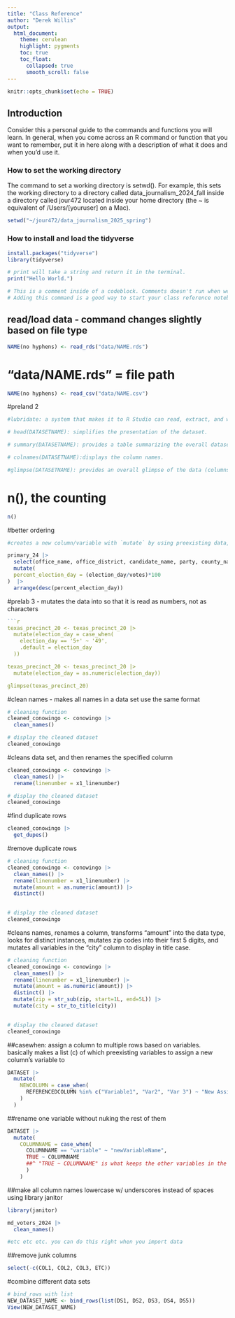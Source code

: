 ```yaml
---
title: "Class Reference"
author: "Derek Willis"
output:
  html_document:
    theme: cerulean
    highlight: pygments
    toc: true
    toc_float:
      collapsed: true
      smooth_scroll: false
---
```


```r
knitr::opts_chunk$set(echo = TRUE)
```

## Introduction

Consider this a personal guide to the commands and functions you will learn. In general, when you come across an R command or function that you want to remember, put it in here along with a description of what it does and when you'd use it.

### How to set the working directory

The command to set a working directory is setwd(). For example, this sets the working directory to a directory called data_journalism_2024_fall inside a directory called jour472 located inside your home directory (the ~ is equivalent of /Users/[youruser] on a Mac).

```r
setwd("~/jour472/data_journalism_2025_spring")
```

### How to install and load the tidyverse

```r
install.packages("tidyverse")
library(tidyverse)
```

```r

# print will take a string and return it in the terminal.
print("Hello World.")

```

```r

# This is a comment inside of a codeblock. Comments doesn't run when we run the codeblock.
# Adding this command is a good way to start your class reference notebook.

```

## read/load data - command changes slightly based on file type
```r

NAME(no hyphens) <- read_rds("data/NAME.rds")

```

# "data/NAME.rds" = file path

```r

NAME(no hyphens) <- read_csv("data/NAME.csv")

```

#preland 2
```r

#lubridate: a system that makes it to R Studio can read, extract, and work with dates and time data better.

# head(DATASETNAME): simplifies the presentation of the dataset.

# summary(DATASETNAME): provides a table summarizing the overall dataset.

# colnames(DATASETNAME):displays the column names.

#glimpse(DATASETNAME): provides an overall glimpse of the data (columns, rows and what data exists in those categories.)


```


# n(), the counting 
```r

n()

```


#better ordering
```r

#creates a new column/variable with `mutate` by using preexisting data, showing the percentage of votes made per candidate on election day. Then arranges the data by the percent_election_day variable.

primary_24 |>
  select(office_name, office_district, candidate_name, party, county_name, election_day, votes) |>
  mutate(
  percent_election_day = (election_day/votes)*100
)  |> 
  arrange(desc(percent_election_day))

```


#prelab 3 - mutates the <chr> data into <dbl> so that it is read as numbers, not as characters
```r

```r
texas_precinct_20 <- texas_precinct_20 |>
  mutate(election_day = case_when(
    election_day == '5+' ~ '49',
    .default = election_day
  ))

texas_precinct_20 <- texas_precinct_20 |>
  mutate(election_day = as.numeric(election_day))

glimpse(texas_precinct_20)
```

#clean names - makes all names in a data set use the same format
```r
# cleaning function
cleaned_conowingo <- conowingo |>
  clean_names()

# display the cleaned dataset
cleaned_conowingo
```

#cleans data set, and then renames the specified column
```r
cleaned_conowingo <- conowingo |>
  clean_names() |> 
  rename(linenumber = x1_linenumber)

# display the cleaned dataset
cleaned_conowingo
```

#find duplicate rows
```r

cleaned_conowingo |> 
  get_dupes()

```

#remove duplicate rows
```r

# cleaning function
cleaned_conowingo <- conowingo |>
  clean_names() |> 
  rename(linenumber = x1_linenumber) |> 
  mutate(amount = as.numeric(amount)) |> 
  distinct()
  

# display the cleaned dataset
cleaned_conowingo

```

#cleans names, renames a column, transforms "amount" into the <dbl> data type, looks for distinct instances, mutates zip codes into their first 5 digits, and mutates all variables in the "city" column to display in title case.

```r
# cleaning function
cleaned_conowingo <- conowingo |>
  clean_names() |> 
  rename(linenumber = x1_linenumber) |> 
  mutate(amount = as.numeric(amount)) |> 
  distinct() |>
  mutate(zip = str_sub(zip, start=1L, end=5L)) |>
  mutate(city = str_to_title(city))
  

# display the cleaned dataset
cleaned_conowingo

```

##casewhen: assign a column to multiple rows based on variables. basically makes a list (c) of which preexisting variables to assign a new column's variable to
```r
DATASET |>
  mutate(
    NEWCOLUMN = case_when(
      REFERENCEDCOLUMN %in% c("Variable1", "Var2", "Var 3") ~ "New Assigned Column"
    )
  )
```


##rename one variable without nuking the rest of them
```r

DATASET |>
  mutate(
    COLUMNNAME = case_when(
      COLUMNNAME == "variable" ~ "newVariableName",
      TRUE ~ COLUMNNAME
      ##^ "TRUE ~ COLUMNNAME" is what keeps the other variables in the column from getting nuked
      )
    ) 
```


##make all column names lowercase w/ underscores instead of spaces using library janitor
```r

library(janitor)

md_voters_2024 |>
  clean_names()

#etc etc etc. you can do this right when you import data

```

##remove junk columns
```r

select(-c(COL1, COL2, COL3, ETC))

```

#combine different data sets
```r
# bind_rows with list
NEW_DATASET_NAME <- bind_rows(list(DS1, DS2, DS3, DS4, DS5))
View(NEW_DATASET_NAME)
```
